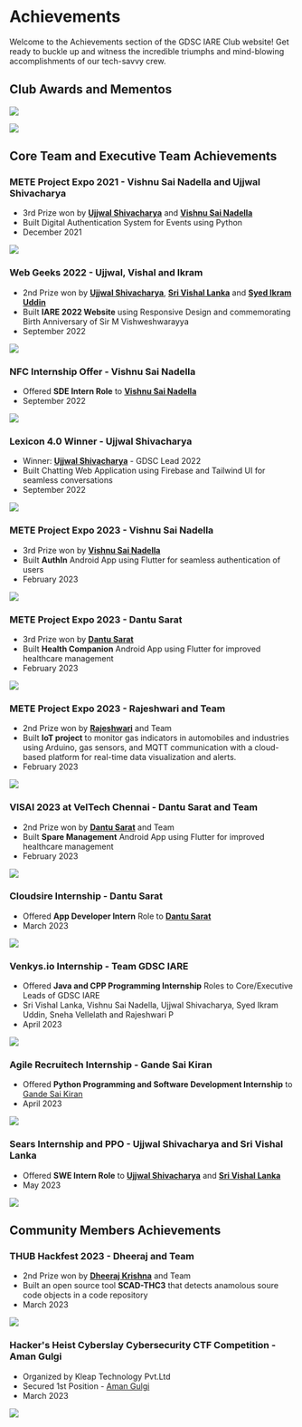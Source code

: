 # Achievements

Welcome to the Achievements section of the GDSC IARE Club website! Get ready to buckle up and witness the incredible triumphs and mind-blowing accomplishments of our tech-savvy crew.

## Club Awards and Mementos

![](public/images/achievements/gdsc_sc.png)

![](public/images/achievements/gdsc_ceta.png)

## Core Team and Executive Team Achievements

### METE Project Expo 2021 - Vishnu Sai Nadella and Ujjwal Shivacharya

- 3rd Prize won by **[Ujjwal Shivacharya](https://ujjwalshiva.github.io)** and **[Vishnu Sai Nadella](https://www.linkedin.com/in/vishnu-nadella-007/)**
- Built Digital Authentication System for Events using Python
- December 2021

![](public/images/achievements/vishnu_ujjwal_mete_2022.jpg)

### Web Geeks 2022 - Ujjwal, Vishal and Ikram

- 2nd Prize won by **[Ujjwal Shivacharya](https://ujjwalshiva.github.io)**, **[Sri Vishal Lanka](https://www.linkedin.com/in/sri-vishal-lanka-73a7b420a/)** and **[Syed Ikram Uddin](https://www.linkedin.com/in/syed-ikram-uddin-b74916187/)**
- Built **IARE 2022 Website** using Responsive Design and commemorating Birth Anniversary of Sir M Vishweshwarayya
- September 2022

![](public/images/achievements/ujjwal_vishal_ikram_webgeeks.jpg)

### NFC Internship Offer - Vishnu Sai Nadella

- Offered **SDE Intern Role** to **[Vishnu Sai Nadella](https://www.linkedin.com/in/vishnu-nadella-007/)**
- September 2022

![](public/images/achievements/vishnu_nfc.png)

### Lexicon 4.0 Winner - Ujjwal Shivacharya

- Winner: **[Ujjwal Shivacharya](https://ujjwalshiva.github.io)** - GDSC Lead 2022
- Built Chatting Web Application using Firebase and Tailwind UI for seamless conversations
- September 2022

![](public/images/achievements/ujjwal_lexicon.jpg)

### METE Project Expo 2023 - Vishnu Sai Nadella

- 3rd Prize won by **[Vishnu Sai Nadella](https://www.linkedin.com/in/vishnu-nadella-007/)**
- Built **AuthIn** Android App using Flutter for seamless authentication of users
- February 2023

![](public/images/achievements/vishnu_mete_2023.jpg)

### METE Project Expo 2023 - Dantu Sarat

- 3rd Prize won by **[Dantu Sarat](https://in.linkedin.com/in/sarat-dantu-45525921b)**
- Built **Health Companion** Android App using Flutter for improved healthcare management
- February 2023

![](public/images/achievements/sarat_mete_2023.jpg)

### METE Project Expo 2023 - Rajeshwari and Team

- 2nd Prize won by **[Rajeshwari](https://www.linkedin.com/in/pavuluri-rajeshwari-497a34210/)** and Team
- Built **IoT project** to monitor gas indicators in automobiles and industries using Arduino, gas sensors, and MQTT communication with a cloud-based platform for real-time data visualization and alerts.
- February 2023

![](public/images/achievements/rajeshwari_mete.png)

### VISAI 2023 at VelTech Chennai - Dantu Sarat and Team

- 2nd Prize won by **[Dantu Sarat](https://in.linkedin.com/in/sarat-dantu-45525921b)** and Team
- Built **Spare Management** Android App using Flutter for improved healthcare management
- February 2023

![](public/images/achievements/sarat_veltech.jpg)

### Cloudsire Internship - Dantu Sarat

- Offered **App Developer Intern** Role to **[Dantu Sarat](https://in.linkedin.com/in/sarat-dantu-45525921b)**
- March 2023

![](public/images/achievements/sarat_cloudsire.png)

### Venkys.io Internship - Team GDSC IARE

- Offered **Java and CPP Programming Internship** Roles to Core/Executive Leads of GDSC IARE
- Sri Vishal Lanka, Vishnu Sai Nadella, Ujjwal Shivacharya, Syed Ikram Uddin, Sneha Vellelath and Rajeshwari P
- April 2023

![](public/images/achievements/6_venkys.png)

### Agile Recruitech Internship - Gande Sai Kiran

- Offered **Python Programming and Software Development Internship** to [Gande Sai Kiran](https://www.linkedin.com/in/saikiran8902)
- April 2023

![](public/images/achievements/gande_agile.png)


### Sears Internship and PPO - Ujjwal Shivacharya and Sri Vishal Lanka

- Offered **SWE Intern Role** to **[Ujjwal Shivacharya](https://ujjwalshiva.github.io)** and **[Sri Vishal Lanka](https://www.linkedin.com/in/sri-vishal-lanka-73a7b420a/)**
- May 2023

![](public/images/achievements/ujjwal_vishal_sears.png)


## Community Members Achievements

### THUB Hackfest 2023 - Dheeraj and Team
- 2nd Prize won by **[Dheeraj Krishna](https://www.linkedin.com/in/dheeraj-krishna-115499238/)** and Team
- Built an open source tool **SCAD-THC3** that detects anamolous soure code objects in a code repository
- March 2023

![](public/images/achievements/dheeraj_hackfest.png)

### Hacker's Heist Cyberslay Cybersecurity CTF Competition - Aman Gulgi

- Organized by Kleap Technology Pvt.Ltd
- Secured 1st Position - [Aman Gulgi](https://www.linkedin.com/in/aman-gulgi/)
- March 2023

![](public/images/achievements/aman_hhcf.png)




